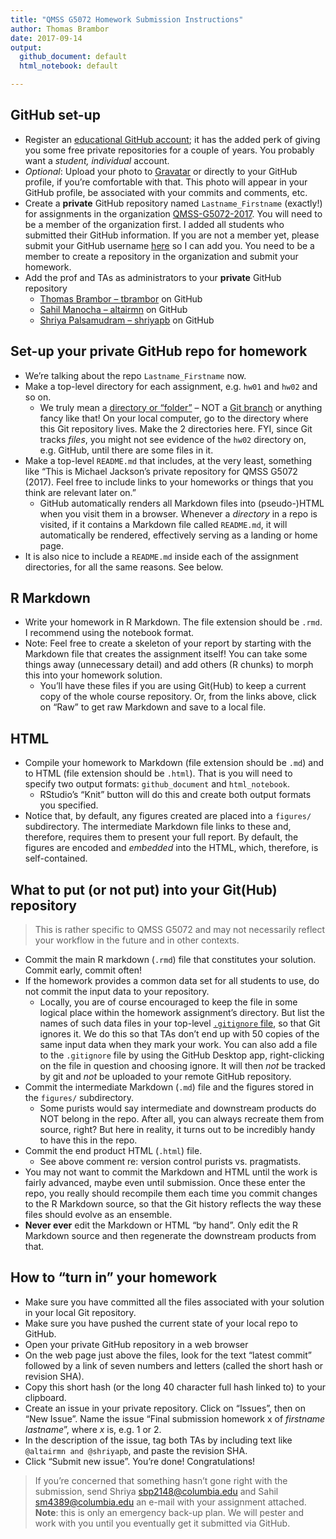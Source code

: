 ```yaml
---
title: "QMSS G5072 Homework Submission Instructions"
author: Thomas Brambor
date: 2017-09-14
output: 
  github_document: default
  html_notebook: default

---
```


## GitHub set-up

  - Register an [educational GitHub account](https://education.github.com); it has the added perk of giving you some free private repositories for a couple of years. You probably want a *student, individual* account.  
  - _Optional_: Upload your photo to [Gravatar](http://gravatar.com) or directly to your GitHub profile, if you're comfortable with that. This photo will appear in your GitHub profile, be associated with your commits and comments, etc.
  - Create a __private__ GitHub repository named `Lastname_Firstname` (exactly!) for assignments in the organization [QMSS-G5072-2017](https://github.com/QMSS-G5072-2017). You will need to be a member of the organization first. I added all students who submitted their GitHub information. If you are not a member yet, please submit your GitHub username [here](bit.ly/github-username) so I can add you. You need to be a member to create a repository in the organization and submit your homework.
  - Add the prof and TAs as administrators to your __private__ GitHub repository
    - [Thomas Brambor -- tbrambor](https://github.com/tbrambor) on GitHub
    - [Sahil Manocha -- altairmn](https://github.com/altairmn) on GitHub
    - [Shriya Palsamudram -- shriyapb](https://github.com/shriyapb) on GitHub
    
## Set-up your private GitHub repo for homework

  * We're talking about the repo `Lastname_Firstname` now.
  * Make a top-level directory for each assignment, e.g. `hw01` and `hw02` and so on.
    - We truly mean a [directory or "folder"](http://en.wikipedia.org/wiki/Directory_(computing)) -- NOT a [Git branch](http://git-scm.com/book/en/Git-Branching) or anything fancy like that! On your local computer, go to the directory where this Git repository lives. Make the 2 directories here. FYI, since Git tracks *files*, you might not see evidence of the `hw02` directory on, e.g. GitHub, until there are some files in it.
  * Make a top-level `README.md` that includes, at the very least, something like "This is Michael Jackson's private repository for QMSS G5072 (2017). Feel free to include links to your homeworks or things that you think are relevant later on."
    - GitHub automatically renders all Markdown files into (pseudo-)HTML when you visit them in a browser. Whenever a *directory* in a repo is visited, if it contains a Markdown file called `README.md`, it will automatically be rendered, effectively serving as a landing or home page.
  * It is also nice to include a `README.md` inside each of the assignment directories, for all the same reasons. See below.

## R Markdown

  - Write your homework in R Markdown. The file extension should be `.rmd`. I recommend using the notebook format. 
  - Note: Feel free to create a skeleton of your report by starting with the Markdown file that creates the assignment itself! You can take some things away (unnecessary detail) and add others (R chunks) to morph this into your homework solution.
    - You'll have these files if you are using Git(Hub) to keep a current copy of the whole course repository. Or, from the links above, click on "Raw" to get raw Markdown and save to a local file.
    
## HTML

  * Compile your homework to Markdown (file extension should be `.md`) and to HTML (file extension should be `.html`). That is you will need to specify two output formats: `github_document` and `html_notebook`.
    - RStudio's "Knit" button will do this and create both output formats you specified.
  * Notice that, by default, any figures created are placed into a `figures/` subdirectory. The intermediate Markdown file links to these and, therefore, requires them to present your full report. By default, the figures are encoded and *embedded* into the HTML, which, therefore, is self-contained.

## What to put (or not put) into your Git(Hub) repository

> This is rather specific to QMSS G5072 and may not necessarily reflect your workflow in the future and in other contexts.

  * Commit the main R markdown (`.rmd`) file that constitutes your solution. Commit early, commit often!
  * If the homework provides a common data set for all students to use, do not commit the input data to your repository. 
    - Locally, you are of course encouraged to keep the file in some logical place within the homework assignment's directory. But list the names of such data files in your top-level [`.gitignore` file](http://git-scm.com/docs/gitignore), so that Git ignores it. We do this so that TAs don't end up with 50 copies of the same input data when they mark your work. You can also add a file to the `.gitignore` file by using the GitHub Desktop app, right-clicking on the file in question and choosing ignore. It will then _not_ be tracked by git and _not_ be uploaded to your remote GitHub repository. 
  * Commit the intermediate Markdown (`.md`) file and the figures stored in the `figures/` subdirectory.
    - Some purists would say intermediate and downstream products do NOT belong in the repo. After all, you can always recreate them from source, right? But here in reality, it turns out to be incredibly handy to have this in the repo.
  * Commit the end product HTML (`.html`) file.
    - See above comment re: version control purists vs. pragmatists.
  * You may not want to commit the Markdown and HTML until the work is fairly advanced, maybe even until submission. Once these enter the repo, you really should recompile them each time you commit changes to the R Markdown source, so that the Git history reflects the way these files should evolve as an ensemble.
  * __Never ever__ edit the Markdown or HTML "by hand". Only edit the R Markdown source and then regenerate the downstream products from that.

## How to "turn in" your homework

  * Make sure you have committed all the files associated with your solution in your local Git repository.
  * Make sure you have pushed the current state of your local repo to GitHub.
  * Open your private GitHub repository in a web browser
  * On the web page just above the files, look for the text "latest commit" followed by a link of seven numbers and letters (called the short hash or revision SHA).
  * Copy this short hash (or the long 40 character full hash linked to) to your clipboard.
  * Create an issue in your private repository. Click on "Issues", then on "New Issue". Name the issue "Final submission homework x of *firstname* *lastname*", where *x* is, e.g. 1 or 2.
  * In the description of the issue, tag both TAs by including text like `@altairmn and @shriyapb`, and paste the revision SHA.    
   * Click "Submit new issue". You're done! Congratulations!

> If you're concerned that something hasn't gone right with the submission, send Shriya <sbp2148@columbia.edu> and Sahil <sm4389@columbia.edu> an e-mail with your assignment attached. **Note**: this is only an emergency back-up plan. We will pester and work with you until you eventually get it submitted via GitHub.
